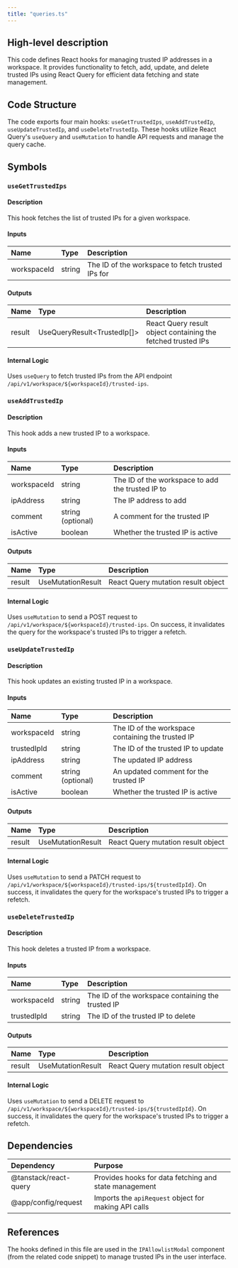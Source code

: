 ```yaml
---
title: "queries.ts"
---
```


## High-level description
This code defines React hooks for managing trusted IP addresses in a workspace. It provides functionality to fetch, add, update, and delete trusted IPs using React Query for efficient data fetching and state management.

## Code Structure
The code exports four main hooks: `useGetTrustedIps`, `useAddTrustedIp`, `useUpdateTrustedIp`, and `useDeleteTrustedIp`. These hooks utilize React Query's `useQuery` and `useMutation` to handle API requests and manage the query cache.

## Symbols

### `useGetTrustedIps`
#### Description
This hook fetches the list of trusted IPs for a given workspace.

#### Inputs
| Name | Type | Description |
|:-----|:-----|:------------|
| workspaceId | string | The ID of the workspace to fetch trusted IPs for |

#### Outputs
| Name | Type | Description |
|:-----|:-----|:------------|
| result | UseQueryResult&lt;TrustedIp[]&gt; | React Query result object containing the fetched trusted IPs |

#### Internal Logic
Uses `useQuery` to fetch trusted IPs from the API endpoint `/api/v1/workspace/${workspaceId}/trusted-ips`.

### `useAddTrustedIp`
#### Description
This hook adds a new trusted IP to a workspace.

#### Inputs
| Name | Type | Description |
|:-----|:-----|:------------|
| workspaceId | string | The ID of the workspace to add the trusted IP to |
| ipAddress | string | The IP address to add |
| comment | string (optional) | A comment for the trusted IP |
| isActive | boolean | Whether the trusted IP is active |

#### Outputs
| Name | Type | Description |
|:-----|:-----|:------------|
| result | UseMutationResult | React Query mutation result object |

#### Internal Logic
Uses `useMutation` to send a POST request to `/api/v1/workspace/${workspaceId}/trusted-ips`. On success, it invalidates the query for the workspace's trusted IPs to trigger a refetch.

### `useUpdateTrustedIp`
#### Description
This hook updates an existing trusted IP in a workspace.

#### Inputs
| Name | Type | Description |
|:-----|:-----|:------------|
| workspaceId | string | The ID of the workspace containing the trusted IP |
| trustedIpId | string | The ID of the trusted IP to update |
| ipAddress | string | The updated IP address |
| comment | string (optional) | An updated comment for the trusted IP |
| isActive | boolean | Whether the trusted IP is active |

#### Outputs
| Name | Type | Description |
|:-----|:-----|:------------|
| result | UseMutationResult | React Query mutation result object |

#### Internal Logic
Uses `useMutation` to send a PATCH request to `/api/v1/workspace/${workspaceId}/trusted-ips/${trustedIpId}`. On success, it invalidates the query for the workspace's trusted IPs to trigger a refetch.

### `useDeleteTrustedIp`
#### Description
This hook deletes a trusted IP from a workspace.

#### Inputs
| Name | Type | Description |
|:-----|:-----|:------------|
| workspaceId | string | The ID of the workspace containing the trusted IP |
| trustedIpId | string | The ID of the trusted IP to delete |

#### Outputs
| Name | Type | Description |
|:-----|:-----|:------------|
| result | UseMutationResult | React Query mutation result object |

#### Internal Logic
Uses `useMutation` to send a DELETE request to `/api/v1/workspace/${workspaceId}/trusted-ips/${trustedIpId}`. On success, it invalidates the query for the workspace's trusted IPs to trigger a refetch.

## Dependencies
| Dependency | Purpose |
|:-----------|:--------|
| @tanstack/react-query | Provides hooks for data fetching and state management |
| @app/config/request | Imports the `apiRequest` object for making API calls |

## References
The hooks defined in this file are used in the `IPAllowlistModal` component (from the related code snippet) to manage trusted IPs in the user interface.